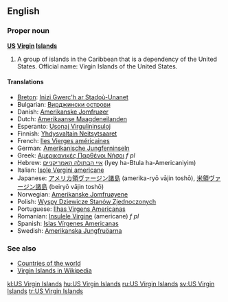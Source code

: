 ==English==

===Proper noun===
'''[[US]] [[Virgin]] [[Island]]s'''

# A group of islands in the Caribbean that is a dependency of the United States. Official name: Virgin Islands of the United States.

====Translations====
* [[Breton]]: [[Inizi Gwerc'h ar Stadoù-Unanet]]
* Bulgarian: [[Вирджински острови]]
* Danish: [[Amerikanske Jomfruøer]]
* Dutch: [[Amerikaanse Maagdeneilanden]]
* Esperanto: [[Usonaj Virgulininsuloj]]
* Finnish: [[Yhdysvaltain Neitsytsaaret]]
* French: [[Iles Vierges américaines]]
* German: [[Amerikanische Jungferninseln]]
* Greek: [[Αμερικανικές Παρθένοι Νήσοι]] ''f pl''
* Hebrew: [[איי הבתולה האמריקניים]] (Iyey ha-Btula ha-Americaniyim)
* Italian: [[Isole Vergini americane]]
* Japanese: [[アメリカ領ヴァージン諸島]] (amerika-ryō vājin toshō), [[米領ヴァージン諸島]] (beiryō vājin toshō)
* Norwegian: [[Amerikanske Jomfruøyene]] {{p}}
* Polish: [[Wyspy Dziewicze Stanów Zjednoczonych]]
* Portuguese: [[Ilhas Virgens Americanas]]
* Romanian: [[Insulele Virgine]] (americane) ''f pl''
* Spanish: [[Islas Vírgenes Americanas]]
* Swedish: [[Amerikanska Jungfruöarna]]

===See also===
* [[Appendix:Countries of the world|Countries of the world]]
* [[w:Virgin_Islands|Virgin Islands in Wikipedia]]

[[kl:US Virgin Islands]]
[[hu:US Virgin Islands]]
[[ru:US Virgin Islands]]
[[sv:US Virgin Islands]]
[[tr:US Virgin Islands]]